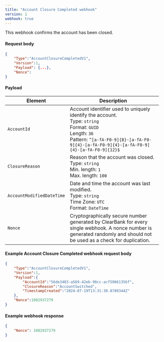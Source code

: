 ```yaml
---
title: "Account Closure Completed webhook"
version: 1
webhook: true
---
```


This webhook confirms the account has been closed.

#### Request body

```json
{
    "Type":"AccountClosureCompletedV1",
    "Version":1,
    "Payload": {...},
    "Nonce":
}
```


#### Payload
| Element                   | Description   |
|---------------------------|---------------|
| `AccountId`               | Account identifier used to uniquely identify the  account. <br /> Type: `string` <br /> Format: `GUID`<br /> Length: `36`<br/> Pattern: `^[a-fA-F0-9]{8}-[a-fA-F0-9]{4}-[a-fA-F0-9]{4}-[a-fA-F0-9]{4}-[a-fA-F0-9]{12}$` |
| `ClosureReason`           | Reason that the account was closed. <br /> Type: `string`<br />Min. length: `1`<br /> Max. length: `100`  |
| `AccountModifiedDateTime` | Date and time the account was last modified.<br /> Type: `string` <br /> Time Zone: `UTC` <br /> Format: `DateTime` |
| `Nonce`                   | Cryptographically secure number generated by ClearBank for every single webhook. A nonce number is generated randomly and should not be used as a check for duplication. |

#### Example Account Closure Completed webhook request body

```json
{
    "Type":"AccountClosureCompletedV1",
    "Version":1,
    "Payload":{
        "AccountId":"56de3483-a569-42eb-90cc-acf59661356f",
        "ClosureReason":"AccountSwitched",
        "TimestampCreated":"2024-07-19T13:31:30.8789344Z"
    },
    "Nonce":1082937279
}
```

#### Example webhook response

```json
{
    "Nonce": 1082937279
}
```
